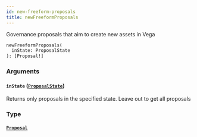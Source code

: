 ```yaml
---
id: new-freeform-proposals
title: newFreeformProposals
---
```



Governance proposals that aim to create new assets in Vega

```graphql
newFreeformProposals(
  inState: ProposalState
): [Proposal!]
```


### Arguments

#### `inState` ([`ProposalState`](/docs/testnet/graphql/enums/proposal-state))

Returns only proposals in the specified state. Leave out to get all proposals


### Type

#### [`Proposal`](/docs/testnet/graphql/objects/proposal) 






